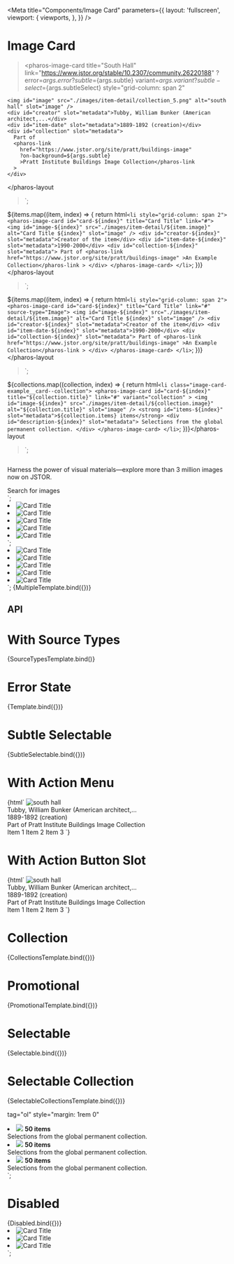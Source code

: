

<Meta
  title="Components/Image Card"
  parameters={{
    layout: 'fullscreen',
    viewport: {
      viewports,
    },
  }}
/>

# Image Card

<GuidelineLink path="image-card" />

  ><pharos-image-card
    title="South Hall"
    link="https://www.jstor.org/stable/10.2307/community.26220188"
    ?error=${args.error}
    ?subtle=${args.subtle}
    variant=${args.variant}
    ?subtle-select=${args.subtleSelect}
    style="grid-column: span 2"
  >
    <img id="image" src="./images/item-detail/collection_5.png" alt="south hall" slot="image" />
    <div id="creator" slot="metadata">Tubby, William Bunker (American architect,...</div>
    <div id="item-date" slot="metadata">1889-1892 (creation)</div>
    <div id="collection" slot="metadata">
      Part of
      <pharos-link
        href="https://www.jstor.org/site/pratt/buildings-image"
        ?on-background=${args.subtle}
        >Pratt Institute Buildings Image Collection</pharos-link
      >
    </div>
  </pharos-image-card></pharos-layout
>`;

  ${items.map((item, index) => {
    return html`<li style="grid-column: span 2">
      <pharos-image-card id="card-${index}" title="Card Title" link="#">
        <img
          id="image-${index}"
          src="./images/item-detail/${item.image}"
          alt="Card Title ${index}"
          slot="image"
        />
        <div id="creator-${index}" slot="metadata">Creator of the item</div>
        <div id="item-date-${index}" slot="metadata">1990-2000</div>
        <div id="collection-${index}" slot="metadata">
          Part of
          <pharos-link href="https://www.jstor.org/site/pratt/buildings-image"
            >An Example Collection</pharos-link
          >
        </div>
      </pharos-image-card>
    </li>`;
  })}</pharos-layout
>`;

  ${items.map((item, index) => {
    return html`<li style="grid-column: span 2">
      <pharos-image-card id="card-${index}" title="Card Title" link="#" source-type="Image">
        <img
          id="image-${index}"
          src="./images/item-detail/${item.image}"
          alt="Card Title ${index}"
          slot="image"
        />
        <div id="creator-${index}" slot="metadata">Creator of the item</div>
        <div id="item-date-${index}" slot="metadata">1990-2000</div>
        <div id="collection-${index}" slot="metadata">
          Part of
          <pharos-link href="https://www.jstor.org/site/pratt/buildings-image"
            >An Example Collection</pharos-link
          >
        </div>
      </pharos-image-card>
    </li>`;
  })}</pharos-layout
>`;

  ${collections.map((collection, index) => {
    return html`<li class="image-card-example__card--collection">
      <pharos-image-card
        id="card-${index}"
        title="${collection.title}"
        link="#"
        variant="collection"
      >
        <img
          id="image-${index}"
          src="./images/item-detail/${collection.image}"
          alt="${collection.title}"
          slot="image"
        />
        <strong id="items-${index}" slot="metadata">${collection.items} items</strong>
        <div id="description-${index}" slot="metadata">
          Selections from the global permanent collection.
        </div>
      </pharos-image-card>
    </li>`;
  })}</pharos-layout
>`;

  <div class="image-card-example__card--promotional">
    <pharos-image-card title="Bring your work to life with images" link="#" variant="promotional">
      <img src="./images/item-detail/open_collection_3.png" alt="" slot="image" />
      <p slot="metadata">
        Harness the power of visual materials—explore more than 3 million images now on JSTOR.
      </p>
    </pharos-image-card>
    <pharos-button variant="secondary">Search for images</pharos-button>
  </div>
</pharos-layout>`;

  <li style="grid-column: span 3">
    <pharos-image-card title="Selectable" link="#" source-type="Image" variant="selectable">
      <img src="./images/item-detail/collection_5.png" alt="Card Title" slot="image" />
    </pharos-image-card>
  </li>
  <li style="grid-column: span 3">
    <pharos-image-card
      title="Subtle select"
      link="#"
      source-type="Image"
      variant="selectable"
      subtle-select="true"
    >
      <img src="./images/item-detail/collection_5.png" alt="Card Title" slot="image" />
    </pharos-image-card>
  </li>
  <li style="grid-column: span 3">
    <pharos-image-card
      title="Selected Disabled"
      link="#"
      source-type="Image"
      variant="selectable"
      disabled="true"
      selected="true"
    >
      <img src="./images/item-detail/collection_5.png" alt="Card Title" slot="image" />
    </pharos-image-card>
  </li>
  <li style="grid-column: span 3">
    <pharos-image-card
      title="Selectable Error State"
      link="#"
      source-type="Image"
      variant="selectable"
      error="true"
    >
      <img src="./images/item-detail/collection_5.png" alt="Card Title" slot="image" />
    </pharos-image-card>
  </li>
  <li style="grid-column: span 3">
    <pharos-image-card
      title="Subtle Select Error State"
      link="#"
      source-type="Image"
      variant="selectable"
      error="true"
      subtle-select="true"
    >
      <img src="./images/item-detail/collection_5.png" alt="Card Title" slot="image" />
    </pharos-image-card>
  </li>
</pharos-layout>`;

  <li style="grid-column: span 3">
    <pharos-image-card
      title="Selectable"
      link="#"
      source-type="Image"
      variant="selectable"
      subtle="true"
    >
      <img src="./images/item-detail/collection_5.png" alt="Card Title" slot="image" />
    </pharos-image-card>
  </li>
  <li style="grid-column: span 3">
    <pharos-image-card
      title="Subtle select"
      link="#"
      source-type="Image"
      variant="selectable"
      subtle="true"
      subtle-select="true"
    >
      <img src="./images/item-detail/collection_5.png" alt="Card Title" slot="image" />
    </pharos-image-card>
  </li>
  <li style="grid-column: span 3">
    <pharos-image-card
      title="Selected Disabled"
      link="#"
      source-type="Image"
      variant="selectable"
      subtle="true"
      disabled="true"
      selected="true"
    >
      <img src="./images/item-detail/collection_5.png" alt="Card Title" slot="image" />
    </pharos-image-card>
  </li>
  <li style="grid-column: span 3">
    <pharos-image-card
      title="Selectable Error State"
      link="#"
      source-type="Image"
      variant="selectable"
      subtle="true"
      error="true"
    >
      <img src="./images/item-detail/collection_5.png" alt="Card Title" slot="image" />
    </pharos-image-card>
  </li>
  <li style="grid-column: span 3">
    <pharos-image-card
      title="Subtle Select Error State"
      link="#"
      source-type="Image"
      variant="selectable"
      subtle="true"
      error="true"
      subtle-select="true"
    >
      <img src="./images/item-detail/collection_5.png" alt="Card Title" slot="image" />
    </pharos-image-card>
  </li>
</pharos-layout>`;

<Canvas>
  <Story name="Base">{MultipleTemplate.bind({})}</Story>
</Canvas>

## API

<ArgsTable of="pharos-image-card" />

# With Source Types

<Canvas>
  <Story name="With Source Types">{SourceTypesTemplate.bind()}</Story>
</Canvas>

# Error State

<Canvas>
  <Story name="Error State" args={{ error: true }}>
    {Template.bind({})}
  </Story>
</Canvas>

# Subtle Selectable

<Canvas>
  <Story name="Subtle Selectable">{SubtleSelectable.bind({})}</Story>
</Canvas>

# With Action Menu

<Canvas>
  <Story name="With Action Menu">
    {html`
      <pharos-layout style="margin: 1rem 0">
        <pharos-image-card
          title="South Hall"
          link="https://www.jstor.org/stable/10.2307/community.26220188"
          action-menu="my-dropdown-menu"
          style="grid-column: span 2"
        >
          <img
            id="image"
            src="./images/item-detail/collection_5.png"
            alt="south hall"
            slot="image"
          />
          <div id="creator" slot="metadata">Tubby, William Bunker (American architect,...</div>
          <div id="item-date" slot="metadata">1889-1892 (creation)</div>
          <div id="collection" slot="metadata">
            Part of
            <pharos-link href="https://www.jstor.org/site/pratt/buildings-image"
              >Pratt Institute Buildings Image Collection</pharos-link
            >
          </div>
        </pharos-image-card>
      </pharos-layout>
      <pharos-dropdown-menu id="my-dropdown-menu">
        <pharos-dropdown-menu-item>Item 1</pharos-dropdown-menu-item>
        <pharos-dropdown-menu-item>Item 2</pharos-dropdown-menu-item>
        <pharos-dropdown-menu-item>Item 3</pharos-dropdown-menu-item>
      </pharos-dropdown-menu>
    `}
  </Story>
</Canvas>

# With Action Button Slot

<Canvas>
  <Story name="With Action Button Slot">
    {html`
      <pharos-layout style="margin: 1rem 0">
        <pharos-image-card
          title="South Hall"
          link="https://www.jstor.org/stable/10.2307/community.26220188"
          style="grid-column: span 2"
        >
          <img
            id="image"
            src="./images/item-detail/collection_5.png"
            alt="south hall"
            slot="image"
          />
          <div id="creator" slot="metadata">Tubby, William Bunker (American architect,...</div>
          <div id="item-date" slot="metadata">1889-1892 (creation)</div>
          <div id="collection" slot="metadata">
            Part of
            <pharos-link href="https://www.jstor.org/site/pratt/buildings-image"
              >Pratt Institute Buildings Image Collection</pharos-link
            >
          </div>
          <pharos-button
            slot="action-button"
            data-dropdown-menu-id="dropdownId"
            icon="ellipses-vertical"
            icon-condensed
            variant="subtle"
          ></pharos-button>
        </pharos-image-card>
        <pharos-dropdown-menu id="dropdownId">
          <pharos-dropdown-menu-item>Item 1</pharos-dropdown-menu-item>
          <pharos-dropdown-menu-item>Item 2</pharos-dropdown-menu-item>
          <pharos-dropdown-menu-item>Item 3</pharos-dropdown-menu-item>
        </pharos-dropdown-menu>
      </pharos-layout>
    `}
  </Story>
</Canvas>

# Collection

<Canvas>
  <Story name="Collection">{CollectionsTemplate.bind({})}</Story>
</Canvas>

# Promotional

<Canvas>
  <Story name="Promotional">{PromotionalTemplate.bind({})}</Story>
</Canvas>

# Selectable

<Canvas>
  <Story name="Selectable">{Selectable.bind({})}</Story>
</Canvas>

# Selectable Collection

<Canvas>
  <Story name="Selectable Collection">{SelectableCollectionsTemplate.bind({})}</Story>
</Canvas>

  tag="ol"
  style="margin: 1rem 0"
>
  <li class="image-card-example__card--collection">
    <pharos-image-card title="Selectable" link="#" variant="selectable-collection">
      <img src="./images/item-detail/open_collection_1.png" slot="image" />
      <strong slot="metadata">50 items</strong>
      <div slot="metadata">Selections from the global permanent collection.</div>
    </pharos-image-card>
  </li>
  <li class="image-card-example__card--collection">
    <pharos-image-card
      title="Subtle Select"
      link="#"
      variant="selectable-collection"
      subtle-select="true"
    >
      <img src="./images/item-detail/open_collection_2.png" slot="image" />
      <strong slot="metadata">50 items</strong>
      <div slot="metadata">Selections from the global permanent collection.</div>
    </pharos-image-card>
  </li>
  <li class="image-card-example__card--collection">
    <pharos-image-card
      title="Selected Disabled"
      link="#"
      variant="selectable-collection"
      disabled="true"
      selected="true"
    >
      <img src="./images/item-detail/open_collection_3.png" slot="image" />
      <strong slot="metadata">50 items</strong>
      <div slot="metadata">Selections from the global permanent collection.</div>
    </pharos-image-card>
  </li>
</pharos-layout>`;

# Disabled

<Canvas>
  <Story name="Disabled">{Disabled.bind({})}</Story>
</Canvas>

  <li style="grid-column: span 3">
    <pharos-image-card title="Disabled" link="#" source-type="Image" disabled="true">
      <img src="./images/item-detail/collection_5.png" alt="Card Title" slot="image" />
    </pharos-image-card>
  </li>
  <li style="grid-column: span 3">
    <pharos-image-card
      title="Selectable Disabled"
      link="#"
      source-type="Image"
      disabled="true"
      variant="selectable"
    >
      <img src="./images/item-detail/collection_5.png" alt="Card Title" slot="image" />
    </pharos-image-card>
  </li>
  <li style="grid-column: span 3">
    <pharos-image-card
      title="Selected Disabled"
      link="#"
      source-type="Image"
      variant="selectable"
      disabled="true"
      selected="true"
    >
      <img src="./images/item-detail/collection_5.png" alt="Card Title" slot="image" />
    </pharos-image-card>
  </li>
</pharos-layout>`;

